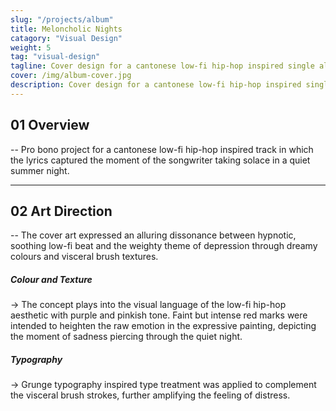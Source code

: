 ```yaml
---
slug: "/projects/album"
title: Meloncholic Nights
catagory: "Visual Design"
weight: 5
tag: "visual-design"
tagline: Cover design for a cantonese low-fi hip-hop inspired single album.
cover: /img/album-cover.jpg
description: Cover design for a cantonese low-fi hip-hop inspired single album.
---
```


## 01 Overview

-- Pro bono project for a cantonese low-fi hip-hop inspired track in which the lyrics captured the moment of the songwriter taking solace in a quiet summer night.

<ProjectInfo>
  <ProjectInfoItem fieldName="My Role" value="Visual Design" />
  <ProjectInfoItem fieldName="Project Scope" value="Pro Bono Project" />
  <ProjectInfoItem fieldName="Tools" value="Photoshop" />
  <ProjectInfoItem fieldName="Team" value="Alvin Leung" />
</ProjectInfo>

---

## 02 Art Direction

-- The cover art expressed an alluring dissonance between hypnotic, soothing low-fi beat and the weighty theme of depression through dreamy colours and visceral brush textures.

<FullImage src="/img/album/texture.jpg" alt="Application - apple music" />

##### Colour and Texture

-> The concept plays into the visual language of the low-fi hip-hop aesthetic with purple and pinkish tone. Faint but intense red marks were intended to heighten the raw emotion in the expressive painting, depicting the moment of sadness piercing through the quiet night.

<FullImage src="/img/album/typography.jpg" alt="Application - apple music" />

##### Typography

-> Grunge typography inspired type treatment was applied to complement the visceral brush strokes, further amplifying the feeling of distress.

<FullImage
  src="/img/album/apple-music.jpg"
  alt="Application - apple music"
  caption="Album art application on apple music"
/>
